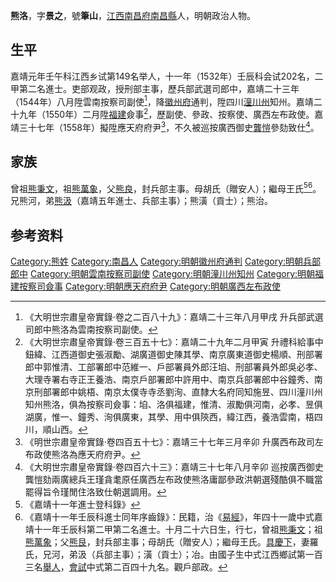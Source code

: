 {{明清人物信息框
| 姓名 = 熊洛
| 原名 =
| 圖片名稱= 
| 圖片大小 =
| 圖片說明 = 
| 最高職務 = 廣西左布政使
| 國家 = 大明 
| 爵位 =
| 籍貫 = [[江西|江西]][[南昌府|南昌府]][[南昌縣|南昌縣]]
| 族裔 = 
| 字號 = 字景之，號筆山
| 諡號 =
| 出生日期 = 弘治十五年（1492年）十月二十六日
| 出生地點 =
| 逝世日期 = 卒年不詳
| 逝世地點 =
| 墓葬 =
| 配偶 = 羅氏
| 親屬 = 
| 出身 =
* 嘉靖元年壬午科舉人
* 嘉靖十一年壬辰科進士出身
| 經歷 =
| 著作 =  
}}

'''熊洛'''{{BD|1492年||？||X}}，字'''景之'''，號'''筆山'''，[[江西|江西]][[南昌府|南昌府]][[南昌縣|南昌縣]]人，明朝政治人物。

==生平==
嘉靖元年壬午科江西乡试第149名举人，十一年（1532年）壬辰科会试202名，二甲第二名進士。吏部观政，授刑部主事，歷兵部武選司郎中，嘉靖二十三年（1544年）八月陞雲南按察司副使<ref>《大明世宗肅皇帝實錄·卷之二百八十九》：嘉靖二十三年八月甲戌 升兵部武選司郎中熊洛為雲南按察司副使。</ref>，降[[徽州府|徽州府]]通判，陞四川[[潼川州|潼川州]]知州。嘉靖二十九年（1550年）二月陞[[福建|福建]]僉事<ref>《大明世宗肅皇帝實錄·卷三百五十七》：嘉靖二十九年二月甲寅  升禮科給事中鈕緯、江西道御史張淑勵、湖廣道御史陳其學、南京廣東道御史楊順、刑部署郎中郭惟清、工部署郎中范維一、戶部署員外郎汪垍、刑部署員外郎吳必孝、大理寺署右寺正王養浩、南京戶部署郎中許用中、南京兵部署郎中谷鐘秀、南京刑部署郎中姚梧、南京太僕寺寺丞劉洵、直隸大名府同知施昱、四川潼川州知州熊洛，俱為按察司僉事：垍、洛俱福建，惟清、淑勵俱河南，必孝、昱俱湖廣，惟一、鐘秀、洵俱廣東，其學、用中俱陝西，緯江西，養浩雲南，梧四川，順山西。</ref>，歷副使、參政、按察使、廣西左布政使。嘉靖三十七年（1558年）擬陞應天府府尹<ref>《明世宗肅皇帝實錄·卷四百五十七》：嘉靖三十七年三月辛卯 升廣西布政司左布政使熊洛為應天府府尹。</ref>，不久被巡按廣西御史[[龔愷|龔愷]]參劾致仕<ref>《大明世宗肅皇帝實錄·卷四百六十三》：嘉靖三十七年八月辛卯 巡按廣西御史龔愷劾兩廣總兵王瑾貪耄原任廣西左布政使熊洛庸鄙參政洪朝選殘酷俱不職當罷得旨令瑾閒住洛致仕朝選調用。</ref>。

==家族==
曾祖[[熊秉文|熊秉文]]，祖[[熊萬象|熊萬象]]，父[[熊良|熊良]]，封兵部主事。母胡氏（贈安人）；繼母王氏<ref>《嘉靖十一年進士登科錄》</ref><ref>《嘉靖十一年壬辰科進士同年序齒錄》：民籍，治《[[易經|易經]]》，年四十一歲中式嘉靖十一年壬辰科第二甲第二名進士。十月二十六日生，行七，曾祖[[熊秉文|熊秉文]]；祖[[熊萬象|熊萬象]]；父[[熊艮|熊艮]]，封兵部主事；母胡氏（贈安人）；繼母王氏。[[具慶下|具慶下]]，妻羅氏，兄河，弟汲（兵部主事）；潢（貢士）；冶。由國子生中式江西鄉試第一百三名[[舉人|舉人]]，[[會試|會試]]中式第二百四十九名。觀戶部政。</ref>。兄熊河，弟[[熊汲|熊汲]]（嘉靖五年進士、兵部主事）；熊潢（貢士）；熊治。

== 参考资料 ==
{{reflist}}

{{start box}}
{{s-off}}
{{s-before|[[楊秉忠|楊秉忠]]}}
{{s-title|明朝徽州府通判|1546年}}
{{s-after|[[胡勳|胡勳]]}}
{{end box}}

{{嘉靖十一年壬辰科殿试金榜}}

{{Authority control}}
{{DEFAULTSORT:Xiong熊}}
[[Category:熊姓|Category:熊姓]]
[[Category:南昌人|Category:南昌人]]
[[Category:明朝徽州府通判|Category:明朝徽州府通判]]
[[Category:明朝兵部郎中|Category:明朝兵部郎中]]
[[Category:明朝雲南按察司副使|Category:明朝雲南按察司副使]]
[[Category:明朝潼川州知州|Category:明朝潼川州知州]]
[[Category:明朝福建按察司僉事|Category:明朝福建按察司僉事]]
[[Category:明朝應天府府尹|Category:明朝應天府府尹]]
[[Category:明朝廣西左布政使|Category:明朝廣西左布政使]]